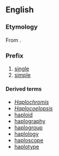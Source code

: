 ==English==

===Etymology===
From {{etyl|el}} {{term|sc=Grek|ἁπλόος||tr=haplóos|single, simple}}.

===Prefix===
{{infl|en|prefix}}

# [[single]]
# [[simple]]

====Derived terms====
* ''[[Haplochromis]]''
* ''[[Haplocoelopsis]]''
* [[haploid]]
* [[haplography]]
* [[haplogroup]]
* [[haplology]]
* [[haploscope]]
* [[haplotype]]